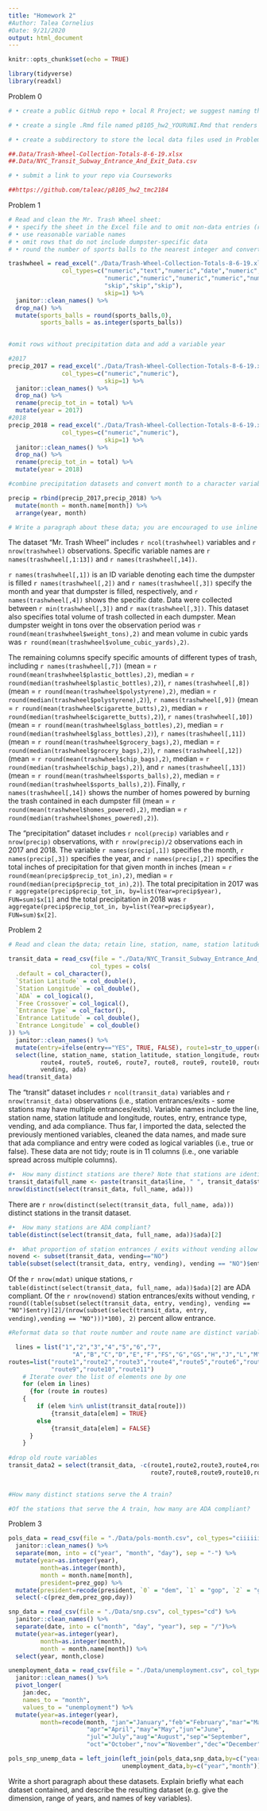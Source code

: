 ```yaml
---
title: "Homework 2"
#Author: Talea Cornelius
#Date: 9/21/2020
output: html_document
---
```


```r
knitr::opts_chunk$set(echo = TRUE)
```

```r
library(tidyverse)
library(readxl)
```


Problem 0
```r
# •	create a public GitHub repo + local R Project; we suggest naming this repo / directory p8105_hw2_YOURUNI (e.g. p8105_hw2_ajg2202 for Jeff), but that’s not required

# •	create a single .Rmd file named p8105_hw2_YOURUNI.Rmd that renders to github_document

# •	create a subdirectory to store the local data files used in Problems 1 and 2, and use relative paths to access these data files

##.Data/Trash-Wheel-Collection-Totals-8-6-19.xlsx
##.Data/NYC_Transit_Subway_Entrance_And_Exit_Data.csv

# •	submit a link to your repo via Courseworks

##https://github.com/taleac/p8105_hw2_tmc2184
```

Problem 1

```r
# Read and clean the Mr. Trash Wheel sheet:
# •	specify the sheet in the Excel file and to omit non-data entries (rows with notes / figures; columns containing notes) using arguments in read_excel
# •	use reasonable variable names
# •	omit rows that do not include dumpster-specific data
# •	round the number of sports balls to the nearest integer and converts the result to an integer variable (using as.integer)

trashwheel = read_excel("./Data/Trash-Wheel-Collection-Totals-8-6-19.xlsx", sheet=1, 
               col_types=c("numeric","text","numeric","date","numeric","numeric","numeric",
                           "numeric","numeric","numeric","numeric","numeric","numeric","numeric",
                           "skip","skip","skip"),
                           skip=1) %>%
  janitor::clean_names() %>%
  drop_na() %>%
  mutate(sports_balls = round(sports_balls,0),
         sports_balls = as.integer(sports_balls))
  
```

```r
#omit rows without precipitation data and add a variable year

#2017
precip_2017 = read_excel("./Data/Trash-Wheel-Collection-Totals-8-6-19.xlsx", sheet=6, 
               col_types=c("numeric","numeric"),
                           skip=1) %>%
  janitor::clean_names() %>%
  drop_na() %>%
  rename(precip_tot_in = total) %>%
  mutate(year = 2017)
#2018
precip_2018 = read_excel("./Data/Trash-Wheel-Collection-Totals-8-6-19.xlsx", sheet=5, 
               col_types=c("numeric","numeric"),
                           skip=1) %>%
  janitor::clean_names() %>%
  drop_na() %>%
  rename(precip_tot_in = total) %>%
  mutate(year = 2018)

```

```r
#combine precipitation datasets and convert month to a character variable 

precip = rbind(precip_2017,precip_2018) %>%
  mutate(month = month.name[month]) %>%
  arrange(year, month)

```

```r
# Write a paragraph about these data; you are encouraged to use inline R. Be sure to note the number of observations in both resulting datasets, and give examples of key variables. For available data, what was the total precipitation in 2018? What was the median number of sports balls in a dumpster in 2017?
```


The dataset "Mr. Trash Wheel" includes `r ncol(trashwheel)` variables and `r nrow(trashwheel)` observations. Specific variable names are `r names(trashwheel[,1:13])` and `r names(trashwheel[,14])`.

`r names(trashwheel[,1])` is an ID variable denoting each time the dumpster is filled `r names(trashwheel[,2])` and `r names(trashwheel[,3])` specify the month and year that dumpster is filled, respectively, and `r names(trashwheel[,4])` shows the specific date. Data were collected between `r min(trashwheel[,3])` and `r max(trashwheel[,3])`. This dataset also specifies total volume of trash collected in each dumpster. Mean dumpster weight in tons over the observation period was `r round(mean(trashwheel$weight_tons),2)` and mean volume in cubic yards was `r round(mean(trashwheel$volume_cubic_yards),2)`. 

The remaining columns specify specific amounts of different types of trash, including `r names(trashwheel[,7])` (mean = `r round(mean(trashwheel$plastic_bottles),2)`, median = `r round(median(trashwheel$plastic_bottles),2)`), 
`r names(trashwheel[,8])` (mean = `r round(mean(trashwheel$polystyrene),2)`, median = `r round(median(trashwheel$polystyrene),2)`), 
`r names(trashwheel[,9])` (mean = `r round(mean(trashwheel$cigarette_butts),2)`, median = `r round(median(trashwheel$cigarette_butts),2)`), 
`r names(trashwheel[,10])` (mean = `r round(mean(trashwheel$glass_bottles),2)`, median = `r round(median(trashwheel$glass_bottles),2)`), 
`r names(trashwheel[,11])` (mean = `r round(mean(trashwheel$grocery_bags),2)`, median = `r round(median(trashwheel$grocery_bags),2)`), 
`r names(trashwheel[,12])` (mean = `r round(mean(trashwheel$chip_bags),2)`, median = `r round(median(trashwheel$chip_bags),2)`), 
and `r names(trashwheel[,13])` (mean = `r round(mean(trashwheel$sports_balls),2)`, median = `r round(median(trashwheel$sports_balls),2)`). Finally, `r names(trashwheel[,14])` shows the number of homes powered by burning the trash contained in each dumpster fill (mean = `r round(mean(trashwheel$homes_powered),2)`, median = `r round(median(trashwheel$homes_powered),2)`).


The "precipitation" dataset includes `r ncol(precip)` variables and `r nrow(precip)` observations, with `r nrow(precip)/2` observations each in 2017 and 2018. The variable `r names(precip[,1])` specifies the month, `r names(precip[,3])` specifies the year, and `r names(precip[,2])` specifies the total inches of precipitation for that given month in inches (mean = `r round(mean(precip$precip_tot_in),2)`, median = `r round(median(precip$precip_tot_in),2)`). The total precipitation in 2017 was `r aggregate(precip$precip_tot_in, by=list(Year=precip$year), FUN=sum)$x[1]` and the total precipitation in 2018 was `r aggregate(precip$precip_tot_in, by=list(Year=precip$year), FUN=sum)$x[2]`.

Problem 2
```r
# Read and clean the data; retain line, station, name, station latitude / longitude, routes served, entry, vending, entrance type, and ADA compliance. Convert the entry variable from character (YES vs NO) to a logical variable (the ifelse or recode function may be useful).

transit_data = read_csv(file = "./Data/NYC_Transit_Subway_Entrance_And_Exit_Data.csv",
                       col_types = cols(
  .default = col_character(),
  `Station Latitude` = col_double(),
  `Station Longitude` = col_double(),
  `ADA` = col_logical(),
  `Free Crossover`= col_logical(),
  `Entrance Type` = col_factor(),
  `Entrance Latitude` = col_double(),
  `Entrance Longitude` = col_double()
)) %>%
  janitor::clean_names() %>%
  mutate(entry=ifelse(entry=="YES", TRUE, FALSE), route1=str_to_upper(route1)) %>%
  select(line, station_name, station_latitude, station_longitude, route1, route2, route3,
         route4, route5, route6, route7, route8, route9, route10, route11, entry, entrance_type, 
         vending, ada)
head(transit_data)
```

The "transit" dataset includes `r ncol(transit_data)` variables and `r nrow(transit_data)` observations (i.e., station entrances/exits - some stations may have multiple entrances/exits). Variable names include the line, station name, station latitude and longitude, routes, entry, entrance type, vending, and ada compliance. Thus far, I imported the data, selected the previously mentioned variables, cleaned the data names, and made sure that ada compliance and entry were coded as logical variables (i.e., true or false). These data are not tidy; route is in 11 columns (i.e., one variable spread across multiple columns).

```r
#•	How many distinct stations are there? Note that stations are identified both by name and by line (e.g. 125th St A/B/C/D; 125st 1; 125st 4/5); the distinct function may be useful here.
transit_data$full_name <- paste(transit_data$line, " ", transit_data$station_name)
nrow(distinct(select(transit_data, full_name, ada)))
```
There are `r nrow(distinct(select(transit_data, full_name, ada)))` distinct stations in the transit dataset.

```r
#•	How many stations are ADA compliant?
table(distinct(select(transit_data, full_name, ada))$ada)[2]

#•	What proportion of station entrances / exits without vending allow entrance?
novend <- subset(transit_data, vending=="NO")
table(subset(select(transit_data, entry, vending), vending == "NO")$entry)[2]/(nrow(subset(select(transit_data, entry, vending),vending == "NO")))
```
Of the `r nrow(mdat)` unique stations, `r table(distinct(select(transit_data, full_name, ada))$ada)[2]` are ADA compliant.
Of the `r nrow(novend)` station entrances/exits without vending, `r round((table(subset(select(transit_data, entry, vending), vending == "NO")$entry)[2]/(nrow(subset(select(transit_data, entry, vending),vending == "NO")))*100), 2)` percent allow entrance.

```r
#Reformat data so that route number and route name are distinct variables. 

  lines = list("1","2","3","4","5","6","7",
                  "A","B","C","D","E","F","FS","G","GS","H","J","L","M","N","Q","R","Z")
routes=list("route1","route2","route3","route4","route5","route6","route7","route8",
            "route9","route10","route11")
    # Iterate over the list of elements one by one
    for (elem in lines)
      {for (route in routes)
    {
        if (elem %in% unlist(transit_data[route])) 
            {transit_data[elem] = TRUE}
        else
            {transit_data[elem] = FALSE}
      }   
    }
    
#drop old route variables
transit_data2 = select(transit_data, -c(route1,route2,route3,route4,route5,route6,
                                        route7,route8,route9,route10,route11))
  

#How many distinct stations serve the A train? 

#Of the stations that serve the A train, how many are ADA compliant?

```


Problem 3

```r
pols_data = read_csv(file = "./Data/pols-month.csv", col_types="ciiiiiiii") %>%
  janitor::clean_names() %>%
  separate(mon, into = c("year", "month", "day"), sep = "-") %>%
  mutate(year=as.integer(year),
         month=as.integer(month),
         month = month.name[month], 
         president=prez_gop) %>%
  mutate(president=recode(president, `0` = "dem", `1` = "gop", `2` = "gop")) %>%
  select(-c(prez_dem,prez_gop,day))
```

```r
snp_data = read_csv(file = "./Data/snp.csv", col_types="cd") %>%
  janitor::clean_names() %>%
  separate(date, into = c("month", "day", "year"), sep = "/")%>%
  mutate(year=as.integer(year),
         month=as.integer(month),
         month = month.name[month]) %>%
  select(year, month,close)

```

```r
unemployment_data = read_csv(file = "./Data/unemployment.csv", col_types = "cdddddddddddd") %>%
  janitor::clean_names() %>%
  pivot_longer(
    jan:dec,
    names_to = "month", 
    values_to = "unemployment") %>%
  mutate(year=as.integer(year),
         month=recode(month, "jan"="January","feb"="February","mar"="March",
                      "apr"="April","may"="May","jun"="June",
                      "jul"="July","aug"="August","sep"="September",
                      "oct"="October","nov"="November","dec"="December")) 
```

```r
pols_snp_unemp_data = left_join(left_join(pols_data,snp_data,by=c("year","month")), 
                                unemployment_data,by=c("year","month"))
```


Write a short paragraph about these datasets. Explain briefly what each dataset contained, and describe the resulting dataset (e.g. give the dimension, range of years, and names of key variables).



